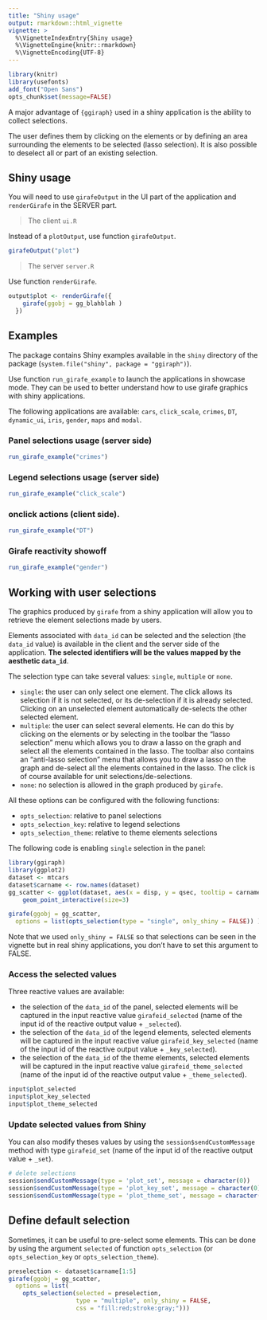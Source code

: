 ```yaml
---
title: "Shiny usage"
output: rmarkdown::html_vignette
vignette: >
  %\VignetteIndexEntry{Shiny usage}
  %\VignetteEngine{knitr::rmarkdown}
  %\VignetteEncoding{UTF-8}
---
```



```r
library(knitr)
library(usefonts)
add_font("Open Sans")
opts_chunk$set(message=FALSE)
```

A major advantage of `{ggiraph}` used in a shiny application is the ability to
collect selections.

The user defines them by clicking on the elements or by defining an area
surrounding the elements to be selected (lasso selection). It is also possible
to deselect all or part of an existing selection.

## Shiny usage 

You will need to use `girafeOutput` in the UI part of the application and 
`renderGirafe` in the SERVER part.

> The client `ui.R`

Instead of a `plotOutput`, use function `girafeOutput`. 

```r
girafeOutput("plot")
```

> The server `server.R`

Use function `renderGirafe`.

```r
output$plot <- renderGirafe({
    girafe(ggobj = gg_blahblah )
  })
```

## Examples

The package contains Shiny examples available in the `shiny` 
directory of the package (`system.file("shiny", package = "ggiraph")`).

Use function `run_girafe_example` to launch the applications 
in showcase mode. They can be used to better understand how 
to use girafe graphics with shiny applications. 

The following applications are available: `cars`, `click_scale`, 
`crimes`, `DT`, `dynamic_ui`, `iris`, `gender`, `maps` and `modal`.

### Panel selections usage (server side)

```r
run_girafe_example("crimes")
```

### Legend selections usage (server side)

```r
run_girafe_example("click_scale")
```

### onclick actions (client side).

```r
run_girafe_example("DT")
```

### Girafe reactivity showoff

```r
run_girafe_example("gender")
```

## Working with user selections

The graphics produced by `girafe` from a shiny application will allow you to
retrieve the element selections made by users.

Elements associated with `data_id` can be selected and the selection (the
`data_id` value) is available in the client and the server side of the
application. **The selected identifiers will be the values mapped by the
aesthetic `data_id`**.

The selection type can take several values: `single`, `multiple` or `none`. 

- `single`: the user can only select one element. The click allows its
selection if it is not selected, or its de-selection if it is already
selected. Clicking on an unselected element automatically de-selects the
other selected element.
- `multiple`: the user can select several elements. He can do this by clicking
on the elements or by selecting in the toolbar the "lasso selection" menu
which allows you to draw a lasso on the graph and select all the elements
contained in the lasso. The toolbar also contains an "anti-lasso selection"
menu that allows you to draw a lasso on the graph and de-select all the
elements contained in the lasso. The click is of course available for unit
selections/de-selections.
- `none`: no selection is allowed in the graph produced by `girafe`.

All these options can be configured with the following functions:

- `opts_selection`: relative to panel selections
- `opts_selection_key`: relative to legend selections
- `opts_selection_theme`: relative to theme elements selections

The following code is enabling `single` selection in the panel:

```r
library(ggiraph)
library(ggplot2)
dataset <- mtcars
dataset$carname <- row.names(dataset)
gg_scatter <- ggplot(dataset, aes(x = disp, y = qsec, tooltip = carname, data_id = carname, color= wt) ) + 
	geom_point_interactive(size=3)

girafe(ggobj = gg_scatter, 
  options = list(opts_selection(type = "single", only_shiny = FALSE)) )
```

Note that we used `only_shiny = FALSE` so that selections can be seen 
in the vignette but in real shiny applications, you don't have to set this 
argument to FALSE.

### Access the selected values

Three reactive values are available: 

- the selection of the `data_id` of the panel, selected elements will be
captured in the input reactive value `girafeid_selected` (name of the input
id of the reactive output value + `_selected`).
- the selection of the `data_id` of the legend elements, selected elements
will be captured in the input reactive value `girafeid_key_selected` (name
of the input id of the reactive output value + `_key_selected`).
- the selection of the `data_id` of the theme elements, selected elements will
be captured in the input reactive value `girafeid_theme_selected` (name of
the input id of the reactive output value + `_theme_selected`).

```r
input$plot_selected
input$plot_key_selected
input$plot_theme_selected
```

### Update selected values from Shiny 

You can also modify theses values by using the `session$sendCustomMessage`
method with type `girafeid_set` (name of the input id of the reactive output
value + `_set`).

```r
# delete selections
session$sendCustomMessage(type = 'plot_set', message = character(0))
session$sendCustomMessage(type = 'plot_key_set', message = character(0))
session$sendCustomMessage(type = 'plot_theme_set', message = character(0))
```

## Define default selection

Sometimes, it can be useful to pre-select some elements. This can be done by
using the argument `selected` of function `opts_selection` (or
`opts_selection_key` or `opts_selection_theme`).

```r
preselection <- dataset$carname[1:5]
girafe(ggobj = gg_scatter, 
  options = list(
    opts_selection(selected = preselection,
                   type = "multiple", only_shiny = FALSE,
                   css = "fill:red;stroke:gray;")))
```



